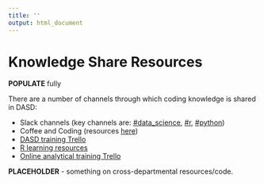 ```yaml
---
title: ''
output: html_document
---
```


# Knowledge Share Resources {#ksresources}

**POPULATE** fully

There are a number of channels through which coding knowledge is shared in DASD:  

* Slack channels (key channels are: [#data_science][231], [#r][232], [#python][233])  
* Coffee and Coding (resources [here][234])  
* [DASD training Trello][235]  
* [R learning resources][236]  
* [Online analytical training Trello][237]  

**PLACEHOLDER** - something on cross-departmental resources/code.

[231]: https://app.slack.com/client/T1PU1AP6D/C1Z8Q18LS
[232]: https://app.slack.com/client/T1PU1AP6D/C1PUCG719
[233]: https://app.slack.com/client/T1PU1AP6D/C1Q09V86S
[234]: https://github.com/moj-analytical-services/Coffee-and-Coding
[235]: https://trello.com/b/zAwm6sCc/dasd-training
[236]: https://docs.google.com/document/d/1R4hBMf26T9HEnCdVz56PpZhwiCv5RhberYL3BxOSKsA/edit
[237]: https://trello.com/b/D5pSkqnT/online-analytical-training

